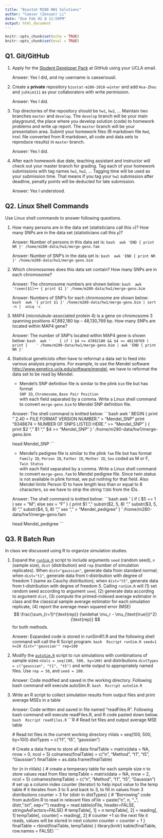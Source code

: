 ```yaml
---
title: "Biostat M280 HW1 Solutions"
author: "Caesar (Zexuan) Li"
date: "Due Feb 02 @ 11:59PM"
output: html_document
---
```


```r
knitr::opts_chunk$set(echo = TRUE)
knitr::opts_chunk$set(eval = TRUE)
```

## Q1. Git/GitHub

1. Apply for the [Student Developer Pack](https://education.github.com/pack) at GitHub using your UCLA email.

    Answer: Yes I did, and my username is caeseriousli.

2. Create a **private** repository `biostat-m280-2018-winter` and add `Hua-Zhou` and `juhkim111` as your collaborators with write permission.

    Answer: Yes I did.

3. Top directories of the repository should be `hw1`, `hw2`, ... Maintain two branches `master` and `develop`. The `develop` branch will be your main playground, the place where you develop solution (code) to homework problems and write up report. The `master` branch will be your presentation area. Submit your homework files (R markdown file `Rmd`, `html` file converted from R markdown, all code and data sets to reproduce results) in `master` branch.

    Answer: Yes I did.

4. After each homework due date, teaching assistant and instructor will check out your master branch for grading. Tag each of your homework submissions with tag names `hw1`, `hw2`, ... Tagging time will be used as your submission time. That means if you tag your `hw1` submission after deadline, penalty points will be deducted for late submission.

    Answer: Yes I understood.

## Q2. Linux Shell Commands

Use Linux shell commands to answer following questions. 

1. How many persons are in the data set (statisticians call this `n`)? How many SNPs are in the data set (statisticians call this `p`)?

    Answer: Number of persons in this data set is:
    ```bash
    awk 'END { print NR }' /home/m280-data/hw1/merge-geno.fam
    ```

    Answer: Number of SNP's in the data set is:
    ```bash
    awk 'END { print NR }' /home/m280-data/hw1/merge-geno.bim
    ```

2. Which chromosomes does this data set contain? How many SNPs are in each chromosome?

    Answer: The chromosome numbers are shown below:
    ```bash
    awk '!seen[$1]++ { print $1 }' /home/m280-data/hw1/merge-geno.bim
    ```

    Answer: Numbers of SNP's for each chromosome are shown below:
    ```bash
    awk '{ print $1 }' /home/m280-data/hw1/merge-geno.bim | sort -n |  uniq -c
    ```

3. MAP4 (microtubule-associated protein 4) is a gene on chromosome 3 spanning positions 47,892,180 bp -- 48,130,769 bp. How many SNPs are located within MAP4 gene?

    Answer: The number of SNP's located within MAP4 gene is shown below:
    ```bash
    awk '
      { if ( $4 >= 47892180 && $4 <= 48130769 ) print }
      ' /home/m280-data/hw1/merge-geno.bim | awk 'END { print NR }'
    ```

4. Statistical geneticists often have to reformat a data set to feed into various analysis programs. For example, to use the Mendel software <http://www.genetics.ucla.edu/software/mendel>, we have to reformat the data set to be read by Mendel.

      - Mendel's SNP definition file is similar to the plink `bim` file but has format  
      `SNP ID`, `Chromosome`, `Base Pair Position`  
      with each field separated by a comma. Write a Linux shell command to convert `merge-geno.bim` to Mendel SNP definition file.
      
    Answer: The shell command is knitted below:
    ```bash
    awk '
      BEGIN { print "    2.40  = FILE FORMAT VERSION NUMBER." > "Mendel_SNP"
      print "8348674  = NUMBER OF SNPS LISTED HERE." >> "Mendel_SNP" } 
      { print $2 "," $1 "," $4 >> "Mendel_SNP" }
      ' /home/m280-data/hw1/merge-geno.bim
    
    head Mendel_SNP
    ```
    
    - Mendel's pedigree file is similar to the plink `fam` file but has format  
    `Family ID`, `Person ID`, `Father ID`, `Mother ID`, `Sex` coded as M or F, `Twin Status`  
    with each field separated by a comma. Write a Linux shell command to convert `merge-geno.fam` to Mendel pedigree file. Since twin status is not available in plink format, we put nothing for that field. Also Mendel limits Person ID to have length less than or equal to 8 characters, so we have to strip the string `T2DG` from the IDs.

    Answer: The shell command is knitted below:
    ```bash
    awk '
      { if ( $5 == 1 ) sex = "M"; else sex = "F" } 
      { print $1 "," substr($2, 5, 8) "," substr($3, 
      5, 8) "," substr($4, 5, 8) "," sex "," > "Mendel_pedigree" }
      ' /home/m280-data/hw1/merge-geno.fam
    
    head Mendel_pedigree
    ```

## Q3. R Batch Run

In class we discussed using R to organize simulation studies. 

1. Expand the [`runSim.R`](http://hua-zhou.github.io/teaching/biostatm280-2018winter/slides/02-linux/runSim.R) script to include arguments `seed` (random seed), `n` (sample size), `dist` (distribution) and `rep` (number of simulation replicates). When `dist="gaussian"`, generate data from standard normal; when `dist="t1"`, generate data from t-distribution with degree of freedom 1 (same as Cauchy distribution); when `dist="t5"`, generate data from t-distribution with degree of freedom 5. Calling `runSim.R` will (1) set random seed according to argument `seed`, (2) generate data according to argument `dist`, (3) compute the primed-indexed average estimator in class and the classical sample average estimator for each simulation replicate, (4) report the average mean squared error (MSE)
$$
  \frac{\sum_{r=1}^{\text{rep}} (\widehat \mu_r - \mu_{\text{true}})^2}{\text{rep}}
$$
for both methods.

    Answer: Expanded code is stored in runSimR1.R and the following shell command will call the R     Script program.
    ```bash
    Rscript runSim.R seed=1 n=20 dist="'gaussian'" rep=100
    ```

2. Modify the [`autoSim.R`](http://hua-zhou.github.io/teaching/biostatm280-2018winter/slides/02-linux/autoSim.R) script to run simulations with combinations of sample sizes `nVals = seq(100, 500, by=100)` and distributions `distTypes = c("gaussian", "t1", "t5")` and write output to appropriately named files. Use `rep = 50`, and `seed = 280`. 

    Answer: Code modified and saved in the working directory. Following bash command will execute autoSim.R.
    ```bash
    Rscript autoSim.R
    ```

3. Write an R script to collect simulation results from output files and print average MSEs in a table

    Answer: Code written and saved in file named "readFiles.R". Following bash command will execute readFiles.R, and R code pasted down below.
    ```bash
    Rscript readFiles.R
    ```
    ```R
    # Read txt files and output average MSE table

    # Read txt files in the current working directory
    nVals = seq(100, 500, by=100)
    distTypes = c("t1", "t5", "gaussian")
    
    # Create a data frame to store all data
    finalTable = matrix(data = NA, nrow = 0, ncol = 5)
    colnames(finalTable) = c("n", "Method", "t1", "t5", "Gaussian")
    finalTable = as.data.frame(finalTable)
    
    for (n in nVals) {
      # create a temperary table for each sample size n to store values read from files
      tempTable = matrix(data = NA, nrow = 2, ncol = 5)
      colnames(tempTable) = c("n", "Method", "t1", "t5", "Gaussian")
      # set up a column index counter (iterator) to help input value to the temp table
      # it iterates from 3 to 5 and back to 3, to fill in values from 3 distributions
      counter = 3
      for (distr in distTypes) {
        # "Borrowing" code from autoSim.R to read in relevant files
        oFile = paste("n", n, "_", distr, ".txt", sep="")
        reading = read.table(oFile, header=FALSE, 
                              stringsAsFactors=FALSE)
        # 
        tempTable[, 1] = n
        tempTable[, 2] = reading[, 1]
        tempTable[, counter] = reading[, 2]
        # counter +1 so the next file it reads, values will be stored in next column
        counter = counter + 1
      }
      finalTable = rbind(finalTable, tempTable)
    }
    library(knitr)
    kable(finalTable, row.names = FALSE)
    ```